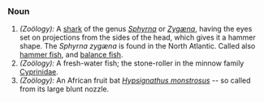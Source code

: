 ===Noun===
#''(Zoölogy):'' A [[shark]] of the genus ''[[Sphyrna]]'' or ''[[Zygæna]]'', having the eyes set on projections from the sides of the head, which gives it a hammer shape. The ''Sphyrna zygæna'' is found in the North Atlantic. Called also [[hammer fish]], and [[balance fish]].
#''(Zoölogy):'' A fresh-water fish; the stone-roller in the minnow family [[Cyprinidae]].
#''(Zoölogy):'' An African fruit bat ''[[Hypsignathus monstrosus]]'' -- so called from its large blunt nozzle.